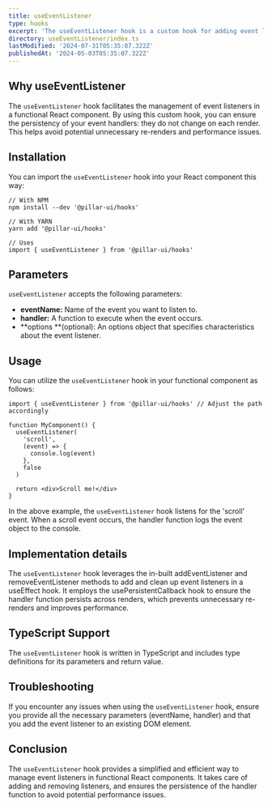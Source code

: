 ```yaml
---
title: useEventListener
type: hooks
excerpt: 'The useEventListener hook is a custom hook for adding event listeners to DOM elements. It ensures the created event listener is a persistent function that does not change with each render.'
directory: useEventListener/index.ts
lastModified: '2024-07-31T05:35:07.322Z'
publishedAt: '2024-05-03T05:35:07.322Z'
---
```


## Why useEventListener

The `useEventListener` hook facilitates the management of event listeners in a functional React component. By using this custom hook, you can ensure the persistency of your event handlers: they do not change on each render. This helps avoid potential unnecessary re-renders and performance issues.

## Installation

You can import the `useEventListener` hook into your React component this way:

```tsx
// With NPM
npm install --dev '@pillar-ui/hooks'

// With YARN
yarn add '@pillar-ui/hooks'

// Uses
import { useEventListener } from '@pillar-ui/hooks'

```

## Parameters

`useEventListener` accepts the following parameters:

- **eventName:** Name of the event you want to listen to.
- **handler:** A function to execute when the event occurs.
- **options **(optional): An options object that specifies characteristics about the event listener.

## Usage

You can utilize the `useEventListener` hook in your functional component as follows:

```tsx
import { useEventListener } from '@pillar-ui/hooks' // Adjust the path accordingly

function MyComponent() {
  useEventListener(
    'scroll',
    (event) => {
      console.log(event)
    },
    false
  )

  return <div>Scroll me!</div>
}
```

In the above example, the `useEventListener` hook listens for the 'scroll' event. When a scroll event occurs, the handler function logs the event object to the console.

## Implementation details

The `useEventListener` hook leverages the in-built addEventListener and removeEventListener methods to add and clean up event listeners in a useEffect hook. It employs the usePersistentCallback hook to ensure the handler function persists across renders, which prevents unnecessary re-renders and improves performance.

## TypeScript Support

The `useEventListener` hook is written in TypeScript and includes type definitions for its parameters and return value.

## Troubleshooting

If you encounter any issues when using the `useEventListener` hook, ensure you provide all the necessary parameters (eventName, handler) and that you add the event listener to an existing DOM element.

## Conclusion

The `useEventListener` hook provides a simplified and efficient way to manage event listeners in functional React components. It takes care of adding and removing listeners, and ensures the persistence of the handler function to avoid potential performance issues.
